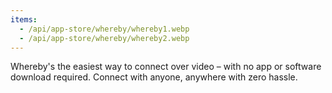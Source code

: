 ```yaml
---
items:
  - /api/app-store/whereby/whereby1.webp
  - /api/app-store/whereby/whereby2.webp
---
```


<Slider items={items} />

Whereby's the easiest way to connect over video – with no app or software download required. Connect with anyone, anywhere with zero hassle.